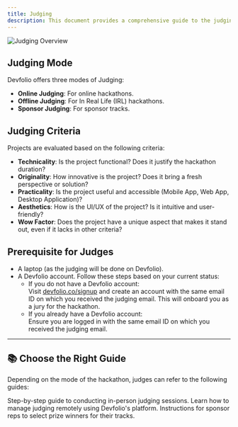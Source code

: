 ```yaml
---
title: Judging
description: This document provides a comprehensive guide to the judging process on Devfolio, from both the Judge's and Organizer's perspectives.
---
```


<img src="/assets/image (299).png" alt="Judging Overview" />

## Judging Mode

Devfolio offers three modes of Judging:

- **Online Judging**: For online hackathons.
- **Offline Judging**: For In Real Life (IRL) hackathons.
- **Sponsor Judging**: For sponsor tracks.

## Judging Criteria

Projects are evaluated based on the following criteria:

- **Technicality**: Is the project functional? Does it justify the hackathon duration?
- **Originality**: How innovative is the project? Does it bring a fresh perspective or solution?
- **Practicality**: Is the project useful and accessible (Mobile App, Web App, Desktop Application)?
- **Aesthetics**: How is the UI/UX of the project? Is it intuitive and user-friendly?
- **Wow Factor**: Does the project have a unique aspect that makes it stand out, even if it lacks in other criteria?

## Prerequisite for Judges

- A laptop (as the judging will be done on Devfolio).
- A Devfolio account. Follow these steps based on your current status:
  - If you do not have a Devfolio account:  
    Visit [devfolio.co/signup](https://devfolio.co/signup) and create an account with the same email ID on which you received the judging email. This will onboard you as a jury for the hackathon.
  - If you already have a Devfolio account:  
    Ensure you are logged in with the same email ID on which you received the judging email.

---

## 📚 Choose the Right Guide

Depending on the mode of the hackathon, judges can refer to the following guides:

<div className="grid grid-cols-1 md:grid-cols-3 gap-4 mt-4">

<Card title="Offline Judging" href="/docs/guide/offline-judging">
  Step-by-step guide to conducting in-person judging sessions.
</Card>

<Card title="Online Judging" href="/docs/guide/online-judging">
  Learn how to manage judging remotely using Devfolio's platform.
</Card>

<Card title="Sponsor Judging" href="/docs/guide/sponsor-judging">
  Instructions for sponsor reps to select prize winners for their tracks.
</Card>

</div>
